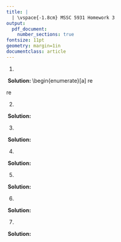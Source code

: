 ```yaml
---
title: | 
  | \vspace{-1.8cm} MSSC 5931 Homework 3
output: 
  pdf_document:
    number_sections: true
fontsize: 11pt
geometry: margin=1in
documentclass: article
---
```


\begin{center}
\textbf{Henrique Medeiros Dos Reis}
\\
\textbf{\today}
\end{center}

1. \textbf{\textcolor{blue}{Iteratively reweighted least squares for 1-norm approximation.}}

\quad\quad\ **Solution: ** 
\begin{enumerate}[a]
\item
re
\item
re

2. \textbf{\textcolor{blue}{Estimating a signal with interference.}}

\quad\quad\ **Solution: ** 

3. \textbf{\textcolor{blue}{Identifying a system from input/output data.}}

\quad\quad\ **Solution: ** 

4. \textbf{\textcolor{blue}{Robust input design.}}

\quad\quad\ **Solution: ** 

5. \textbf{\textcolor{blue}{Householder reflections.}}

\quad\quad\ **Solution: ** 

6. \textbf{\textcolor{blue}{True/false questions about linear algebra.}}

\quad\quad\ **Solution: ** 

7. \textbf{\textcolor{blue}{Least-squares residuals.}}

\quad\quad\ **Solution: ** 




